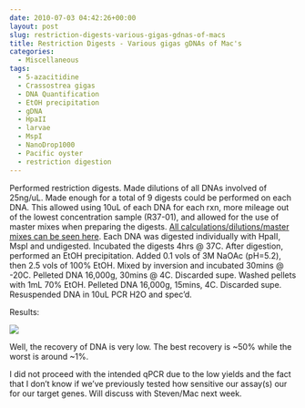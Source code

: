 ```yaml
---
date: 2010-07-03 04:42:26+00:00
layout: post
slug: restriction-digests-various-gigas-gdnas-of-macs
title: Restriction Digests - Various gigas gDNAs of Mac's
categories:
  - Miscellaneous
tags:
  - 5-azacitidine
  - Crassostrea gigas
  - DNA Quantification
  - EtOH precipitation
  - gDNA
  - HpaII
  - larvae
  - MspI
  - NanoDrop1000
  - Pacific oyster
  - restriction digestion
---
```


Performed restriction digests. Made dilutions of all DNAs involved of 25ng/uL. Made enough for a total of 9 digests could be performed on each DNA. This allowed using 10uL of each DNA for each rxn, more mileage out of the lowest concentration sample (R37-01), and allowed for the use of master mixes when preparing the digests. [All calculations/dilutions/master mixes can be seen here](https://spreadsheets.google.com/ccc?key=0AmS_90rPaQMzdGdTZUJBQW8yT0ZjMkF3QzZ4U2dMNEE&hl=en&authkey=CN7umpIO). Each DNA was digested individually with HpaII, MspI and undigested. Incubated the digests 4hrs @ 37C. After digestion, performed an EtOH precipitation. Added 0.1 vols of 3M NaOAc (pH=5.2), then 2.5 vols of 100% EtOH. Mixed by inversion and incubated 30mins @ -20C. Pelleted DNA 16,000g, 30mins @ 4C. Discarded supe. Washed pellets with 1mL 70% EtOH. Pelleted DNA 16,000g, 15mins, 4C. Discarded supe. Resuspended DNA in 10uL PCR H2O and spec'd.

Results:

![](https://eagle.fish.washington.edu/Arabidopsis/20100702%20gDNA%20digests%20ODs.JPG)

Well, the recovery of DNA is very low. The best recovery is ~50% while the worst is around ~1%.

I did not proceed with the intended qPCR due to the low yields and the fact that I don't know if we've previously tested how sensitive our assay(s) our for our target genes. Will discuss with Steven/Mac next week.
